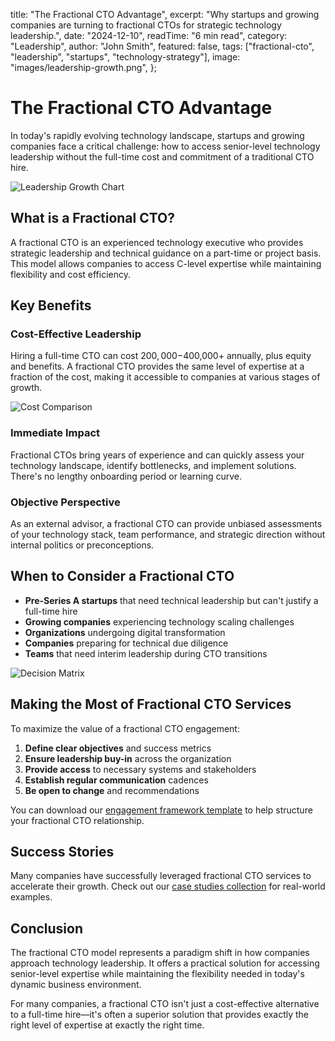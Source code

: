   title: "The Fractional CTO Advantage",
  excerpt:
    "Why startups and growing companies are turning to fractional CTOs for strategic technology leadership.",
  date: "2024-12-10",
  readTime: "6 min read",
  category: "Leadership",
  author: "John Smith",
  featured: false,
  tags: ["fractional-cto", "leadership", "startups", "technology-strategy"],
  image: "images/leadership-growth.png",
};

# The Fractional CTO Advantage

In today's rapidly evolving technology landscape, startups and growing companies face a critical challenge: how to access senior-level technology leadership without the full-time cost and commitment of a traditional CTO hire.

![Leadership Growth Chart](images/leadership-growth.png)

## What is a Fractional CTO?

A fractional CTO is an experienced technology executive who provides strategic leadership and technical guidance on a part-time or project basis. This model allows companies to access C-level expertise while maintaining flexibility and cost efficiency.

## Key Benefits

### Cost-Effective Leadership

Hiring a full-time CTO can cost $200,000-$400,000+ annually, plus equity and benefits. A fractional CTO provides the same level of expertise at a fraction of the cost, making it accessible to companies at various stages of growth.

![Cost Comparison](images/cost-comparison.png)

### Immediate Impact

Fractional CTOs bring years of experience and can quickly assess your technology landscape, identify bottlenecks, and implement solutions. There's no lengthy onboarding period or learning curve.

### Objective Perspective

As an external advisor, a fractional CTO can provide unbiased assessments of your technology stack, team performance, and strategic direction without internal politics or preconceptions.

## When to Consider a Fractional CTO

- **Pre-Series A startups** that need technical leadership but can't justify a full-time hire
- **Growing companies** experiencing technology scaling challenges
- **Organizations** undergoing digital transformation
- **Companies** preparing for technical due diligence
- **Teams** that need interim leadership during CTO transitions

![Decision Matrix](images/decision-matrix.png)

## Making the Most of Fractional CTO Services

To maximize the value of a fractional CTO engagement:

1. **Define clear objectives** and success metrics
2. **Ensure leadership buy-in** across the organization
3. **Provide access** to necessary systems and stakeholders
4. **Establish regular communication** cadences
5. **Be open to change** and recommendations

You can download our [engagement framework template](assets/engagement-framework.pdf) to help structure your fractional CTO relationship.

## Success Stories

Many companies have successfully leveraged fractional CTO services to accelerate their growth. Check out our [case studies collection](assets/case-studies.pdf) for real-world examples.

## Conclusion

The fractional CTO model represents a paradigm shift in how companies approach technology leadership. It offers a practical solution for accessing senior-level expertise while maintaining the flexibility needed in today's dynamic business environment.

For many companies, a fractional CTO isn't just a cost-effective alternative to a full-time hire—it's often a superior solution that provides exactly the right level of expertise at exactly the right time.
